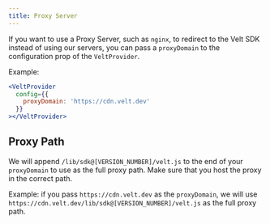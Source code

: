 ```yaml
---
title: Proxy Server
---
```


If you want to use a Proxy Server, such as `nginx`, to redirect to the Velt SDK instead of using our servers, you can pass a `proxyDomain` to the configuration prop of the `VeltProvider`.

Example:
```jsx
<VeltProvider 
  config={{
    proxyDomain: 'https://cdn.velt.dev'
  }}
></VeltProvider>
```

## Proxy Path

We will append `/lib/sdk@[VERSION_NUMBER]/velt.js` to the end of your `proxyDomain` to use as the full proxy path. Make sure that you host the proxy in the correct path.

Example: if you pass `https://cdn.velt.dev` as the `proxyDomain`, we will use `https://cdn.velt.dev/lib/sdk@[VERSION_NUMBER]/velt.js` as the full proxy path.
